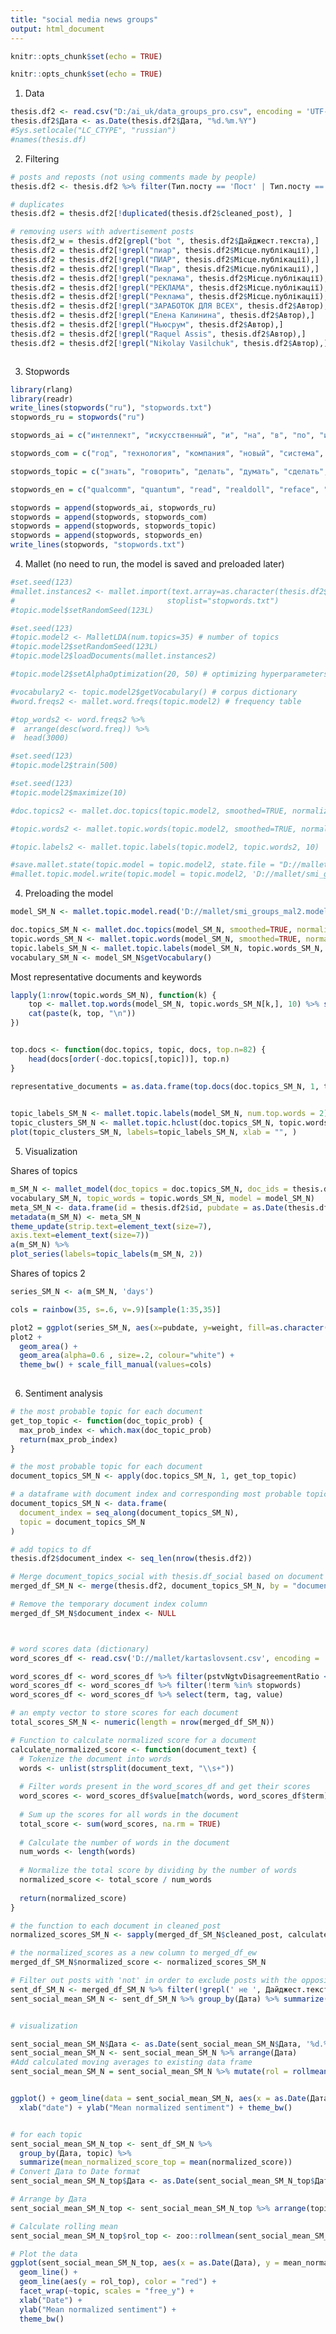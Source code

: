 ---
title: "social media news groups"
output: html_document
---

```{r setup, include=FALSE}
knitr::opts_chunk$set(echo = TRUE)
```

```{r setup, include=FALSE}
knitr::opts_chunk$set(echo = TRUE)
```


1) Data
```{r}
thesis.df2 <- read.csv("D:/ai_uk/data_groups_pro.csv", encoding = 'UTF-8')
thesis.df2$Дата <- as.Date(thesis.df2$Дата, "%d.%m.%Y")
#Sys.setlocale("LC_CTYPE", "russian")
#names(thesis.df) 
```

2) Filtering
```{r}

# posts and reposts (not using comments made by people)
thesis.df2 <- thesis.df2 %>% filter(Тип.посту == 'Пост' | Тип.посту == 'Репост')

# duplicates
thesis.df2 = thesis.df2[!duplicated(thesis.df2$cleaned_post), ]

# removing users with advertisement posts
thesis.df2_w = thesis.df2[grepl("bot ", thesis.df2$Дайджест.текста),]
thesis.df2 = thesis.df2[!grepl("пиар", thesis.df2$Місце.публікації),]
thesis.df2 = thesis.df2[!grepl("ПИАР", thesis.df2$Місце.публікації),]
thesis.df2 = thesis.df2[!grepl("Пиар", thesis.df2$Місце.публікації),]
thesis.df2 = thesis.df2[!grepl("реклама", thesis.df2$Місце.публікації),]
thesis.df2 = thesis.df2[!grepl("РЕКЛАМА", thesis.df2$Місце.публікації),]
thesis.df2 = thesis.df2[!grepl("Реклама", thesis.df2$Місце.публікації),]
thesis.df2 = thesis.df2[!grepl("ЗАРАБОТОК ДЛЯ ВСЕХ", thesis.df2$Автор),]
thesis.df2 = thesis.df2[!grepl("Елена Калинина", thesis.df2$Автор),]
thesis.df2 = thesis.df2[!grepl("Ньюсрум", thesis.df2$Автор),]
thesis.df2 = thesis.df2[!grepl("Raquel Assis", thesis.df2$Автор),]
thesis.df2 = thesis.df2[!grepl("Nikolay Vasilchuk", thesis.df2$Автор),]



```

3) Stopwords
```{r}
library(rlang)
library(readr)
write_lines(stopwords("ru"), "stopwords.txt")
stopwords_ru = stopwords("ru")

stopwords_ai = c("интеллект", "искусственный", "и", "на", "в", "по", "или", "для", "в", "а", "как", "это", "с", "мой", "также", "что", "ии", "ai", "который", "твой", "сей", "ком", "свой", "слишком", "нами", "весь", "будь", "чаще", "ваш", "наш", "затем", "еще", "тот", "каждый", "мочь", "оба", "зато", "ваш", "такой", "нередко", "откуда", "очень", "сам", "ты", "однако", "сразу", "кроме", "вообще", "хороший", "пока", "ещё", "intelligence", "artificial", "the", "in", "learning", "to", "machine")

stopwords_com = c("год", "технология", "компания", "новый", "система", "цифровой", "использовать", "время", "решение", "создать", "мир", "развитие", "первый", "основа", "использование", "область", "являться", "приложение", "читать", "пользователь", "сфера")

stopwords_topic = c("знать", "говорить", "делать", "думать", "сделать", "работа", "and", "for", "with", "data", "you", "technology", "from", "new", "science", "and", "the", "являться", "with", "for", "data", "technology", "market", "digital" )

stopwords_en = c("qualcomm", "quantum", "read", "realdoll", "reface", "research", "reuters", "robotics", "rtx", "running", "samsung", "science", "services", "siemens", "siri", "site", "smart", "snapdragon", "software", "sony", "spacex", "specific", "spotify","star", "startup", "store", "streechers", "street", "sun", "super", "syngenta", "system", "systems", "tags", "tapes", "tech", "technologies", "technology", "telegram", "tesla", "that", "the", "tiktok", "times", "toyota", "truesync", "twitter", "uber", "ventures", "verdictum", "view", "vision", "volvo", "watch", "web", "weeder", "whatsapp", "while", "whitechapel", "windows", "with", "word", "world", "woven", "xiaomi", "xxi", "york", "youtube", "zivert", "zoom")

stopwords = append(stopwords_ai, stopwords_ru)
stopwords = append(stopwords, stopwords_com)
stopwords = append(stopwords, stopwords_topic)
stopwords = append(stopwords, stopwords_en)
write_lines(stopwords, "stopwords.txt")
```

4) Mallet (no need to run, the model is saved and preloaded later)
```{r}
#set.seed(123)
#mallet.instances2 <- mallet.import(text.array=as.character(thesis.df2$cleaned_post),
#                                  stoplist="stopwords.txt") 
#topic.model$setRandomSeed(123L) 
```

```{r}
#set.seed(123)
#topic.model2 <- MalletLDA(num.topics=35) # number of topics
#topic.model2$setRandomSeed(123L)
#topic.model2$loadDocuments(mallet.instances2) 

#topic.model2$setAlphaOptimization(20, 50) # optimizing hyperparameters

```

```{r}
#vocabulary2 <- topic.model2$getVocabulary() # corpus dictionary
#word.freqs2 <- mallet.word.freqs(topic.model2) # frequency table

#top_words2 <- word.freqs2 %>%
#  arrange(desc(word.freq)) %>%
#  head(3000)
```

```{r}
#set.seed(123)
#topic.model2$train(500)
```

```{r}
#set.seed(123)
#topic.model2$maximize(10)
```

```{r}
#doc.topics2 <- mallet.doc.topics(topic.model2, smoothed=TRUE, normalized=TRUE)
```

```{r}
#topic.words2 <- mallet.topic.words(topic.model2, smoothed=TRUE, normalized=TRUE)
```

```{r}
#topic.labels2 <- mallet.topic.labels(topic.model2, topic.words2, 10)

#save.mallet.state(topic.model = topic.model2, state.file = "D://mallet/smi_groups_mallet_state2.gz")
#mallet.topic.model.write(topic.model = topic.model2, 'D://mallet/smi_groups_mal2.model')
```


4) Preloading the model
```{r}
model_SM_N <- mallet.topic.model.read('D://mallet/smi_groups_mal2.model')

doc.topics_SM_N <- mallet.doc.topics(model_SM_N, smoothed=TRUE, normalized=TRUE)
topic.words_SM_N <- mallet.topic.words(model_SM_N, smoothed=TRUE, normalized=TRUE)
topic.labels_SM_N <- mallet.topic.labels(model_SM_N, topic.words_SM_N, 10)
vocabulary_SM_N <- model_SM_N$getVocabulary()
```

Most representative documents and keywords

```{r}

lapply(1:nrow(topic.words_SM_N), function(k) {
    top <- mallet.top.words(model_SM_N, topic.words_SM_N[k,], 10) %>% select("term")
    cat(paste(k, top, "\n")) 
})


top.docs <- function(doc.topics, topic, docs, top.n=82) {
    head(docs[order(-doc.topics[,topic])], top.n)
}

representative_documents = as.data.frame(top.docs(doc.topics_SM_N, 1, thesis.df2$Дайджест.текста))
 
```

```{r}
topic_labels_SM_N <- mallet.topic.labels(model_SM_N, num.top.words = 2)
topic_clusters_SM_N <- mallet.topic.hclust(doc.topics_SM_N, topic.words2, balance = 0.5)
plot(topic_clusters_SM_N, labels=topic_labels_SM_N, xlab = "", )
```

5) Visualization

Shares of topics 
```{r}

m_SM_N <- mallet_model(doc_topics = doc.topics_SM_N, doc_ids = thesis.df2$id, vocab = 
vocabulary_SM_N, topic_words = topic.words_SM_N, model = model_SM_N)
meta_SM_N <- data.frame(id = thesis.df2$id, pubdate = as.Date(thesis.df2$Дата, "%d.%m.%Y"))
metadata(m_SM_N) <- meta_SM_N
theme_update(strip.text=element_text(size=7), 
axis.text=element_text(size=7))
a(m_SM_N) %>%
plot_series(labels=topic_labels(m_SM_N, 2))

```

Shares of topics 2

```{r}

series_SM_N <- a(m_SM_N, 'days')

cols = rainbow(35, s=.6, v=.9)[sample(1:35,35)]

plot2 = ggplot(series_SM_N, aes(x=pubdate, y=weight, fill=as.character(topic)))
plot2 + 
  geom_area() +
  geom_area(alpha=0.6 , size=.2, colour="white") +
  theme_bw() + scale_fill_manual(values=cols)
  

```

6) Sentiment analysis
```{r}
# the most probable topic for each document
get_top_topic <- function(doc_topic_prob) {
  max_prob_index <- which.max(doc_topic_prob)
  return(max_prob_index)
}

# the most probable topic for each document
document_topics_SM_N <- apply(doc.topics_SM_N, 1, get_top_topic)

# a dataframe with document index and corresponding most probable topic
document_topics_SM_N <- data.frame(
  document_index = seq_along(document_topics_SM_N),
  topic = document_topics_SM_N
)

# add topics to df
thesis.df2$document_index <- seq_len(nrow(thesis.df2))

# Merge document_topics_social with thesis.df_social based on document index
merged_df_SM_N <- merge(thesis.df2, document_topics_SM_N, by = "document_index", all.x = TRUE)

# Remove the temporary document index column
merged_df_SM_N$document_index <- NULL



# word scores data (dictionary)
word_scores_df <- read.csv('D://mallet/kartaslovsent.csv', encoding = 'UTF-8', sep = ';')

word_scores_df <- word_scores_df %>% filter(pstvNgtvDisagreementRatio < 0.5)
word_scores_df <- word_scores_df %>% filter(!term %in% stopwords)
word_scores_df <- word_scores_df %>% select(term, tag, value)

# an empty vector to store scores for each document
total_scores_SM_N <- numeric(length = nrow(merged_df_SM_N))

# Function to calculate normalized score for a document
calculate_normalized_score <- function(document_text) {
  # Tokenize the document into words
  words <- unlist(strsplit(document_text, "\\s+"))
  
  # Filter words present in the word_scores_df and get their scores
  word_scores <- word_scores_df$value[match(words, word_scores_df$term)]
  
  # Sum up the scores for all words in the document
  total_score <- sum(word_scores, na.rm = TRUE)
  
  # Calculate the number of words in the document
  num_words <- length(words)
  
  # Normalize the total score by dividing by the number of words
  normalized_score <- total_score / num_words
  
  return(normalized_score)
}

# the function to each document in cleaned_post
normalized_scores_SM_N <- sapply(merged_df_SM_N$cleaned_post, calculate_normalized_score)

# the normalized_scores as a new column to merged_df_ew
merged_df_SM_N$normalized_score <- normalized_scores_SM_N

# Filter out posts with 'not' in order to exclude posts with the opposite score
sent_df_SM_N <- merged_df_SM_N %>% filter(!grepl(' не ', Дайджест.текста))
sent_social_mean_SM_N <- sent_df_SM_N %>% group_by(Дата) %>% summarize(mean_sent = mean(normalized_score))


# visualization

sent_social_mean_SM_N$Дата <- as.Date(sent_social_mean_SM_N$Дата, '%d.%m.%Y')
sent_social_mean_SM_N <- sent_social_mean_SM_N %>% arrange(Дата)
#Add calculated moving averages to existing data frame
sent_social_mean_SM_N = sent_social_mean_SM_N %>% mutate(rol = rollmean(sent_social_mean_SM_N$mean_sent, 5,fill = NA))


ggplot() + geom_line(data = sent_social_mean_SM_N, aes(x = as.Date(Дата, '%d.%m.%Y'), y = mean_sent)) + geom_line(data = sent_social_mean_SM_N, aes(x = as.Date(Дата, '%d.%m.%Y'), y = rol),color="red") + 
  xlab("date") + ylab("Mean normalized sentiment") + theme_bw()


# for each topic
sent_social_mean_SM_N_top <- sent_df_SM_N %>% 
  group_by(Дата, topic) %>% 
  summarize(mean_normalized_score_top = mean(normalized_score))
# Convert Дата to Date format
sent_social_mean_SM_N_top$Дата <- as.Date(sent_social_mean_SM_N_top$Дата, '%d.%m.%Y')

# Arrange by Дата
sent_social_mean_SM_N_top <- sent_social_mean_SM_N_top %>% arrange(topic, Дата)

# Calculate rolling mean
sent_social_mean_SM_N_top$rol_top <- zoo::rollmean(sent_social_mean_SM_N_top$mean_normalized_score_top, 5, fill = NA)

# Plot the data
ggplot(sent_social_mean_SM_N_top, aes(x = as.Date(Дата), y = mean_normalized_score_top)) +
  geom_line() +
  geom_line(aes(y = rol_top), color = "red") + 
  facet_wrap(~topic, scales = "free_y") +
  xlab("Date") +
  ylab("Mean normalized sentiment") + 
  theme_bw()

```